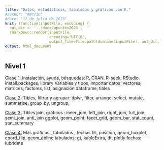 ```yaml
---
title: "Datos, estadísticas, tabulados y gráficos con R."
#author: "mar71n"
#date: "12 de julio de 2023"
knit: (function(inputFile, encoding) {
  out_dir <- '../docs/apuntes2023';
  rmarkdown::render(inputFile,
                    encoding="UTF-8",
                    output_file=file.path(dirname(inputFile), out_dir, 'apuntes.html')) })
output: html_document
---
```

## Nivel 1

[Clase 1:](clase01.html)
Instalación, ayuda, búsquedas:
R, CRAN, R-seek, RStudio, install.packages, library
Variables y tipos, importar datos:
vectores, matrices, factores, list, asignación
dataframe, tibles

[Clase 2:](clase02.html)
Tibles, filtrar y agrupar:
dplyr, filter, arrange, select, mutate,
summarise, group_by, ungroup,

[Clase 3:](clase03.html)
Tibles join, gráficos :
inner_join, left_join, right_join, full_join, semi_join, anti_join
ggplot, geom_point, facet_grid, geom_bar, stat_count, stat_summary

[Clase 4:](clase04.html)
Más gráficos , tabulados , fechas
fill, position, geom_boxplot, coord_flip, geom_abline
tabulados:
gt, kableExtra, dt, plotly
fechas:
lubridate


